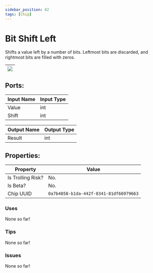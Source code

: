 ```yaml
---
sidebar_position: 62
tags: [Chip]
---
```


# Bit Shift Left


Shifts a value left by a number of bits. Leftmost bits are discarded, and rightmost bits are filled with zeros.

| ![](https://images-ext-2.discordapp.net/external/MPmIaQzlEPmgGWlgi-WxBBXt0Bjv_zWPkg1y1f_sy3s/https/www.recroomcircuits.com/image/circuit/absolute-value?width=206&height=108) |
|-----|

## Ports:

| Input Name | Input Type |
|-----------|-----------|
| Value | int |
| Shift | int |

| Output Name | Output Type |
|-----------|-----------|
| Result | int |

## Properties:

| Property  | Value |
|-------------------|-----------|
| Is Trolling Risk? | No. |
| Is Beta? | No. |
| Chip UUID | `0a7b4058-b1da-442f-8341-81df66979663` |

### Uses

None so far!

### Tips

None so far!

### Issues

None so far!